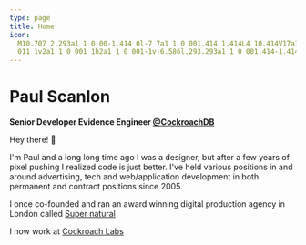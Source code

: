 ```yaml
---
type: page
title: Home
icon:
  M10.707 2.293a1 1 0 00-1.414 0l-7 7a1 1 0 001.414 1.414L4 10.414V17a1 1 0 001 1h2a1 1 0 001-1v-2a1 1 0 011-1h2a1 1 0
  011 1v2a1 1 0 001 1h2a1 1 0 001-1v-6.586l.293.293a1 1 0 001.414-1.414l-7-7z
---
```




<h1 className="!mb-0">Paul Scanlon</h1>

**Senior Developer Evidence Engineer [@CockroachDB](https://twitter.com/CockroachDB)**

Hey there! 👋

I'm Paul and a long long time ago I was a designer, but after a few years of pixel pushing I realized code is just
better. I've held various positions in and around advertising, tech and web/application development in both permanent
and contract positions since 2005.

I once co-founded and ran an award winning digital production agency in London called
[Super natural](https://vimeo.com/109836047)

I now work at [Cockroach Labs](https://www.cockroachlabs.com/)

<div className="grid md:grid-cols-1fr-1fr gap-8 my-20">
  <RecentGitHubUserEvent />
  <RecentTweets />
</div>

<div className="grid gap-32">
  <LatestBlogs />
  <LatestArticles />
  <LatestProjects />
  <LatestHobbies />
</div>
